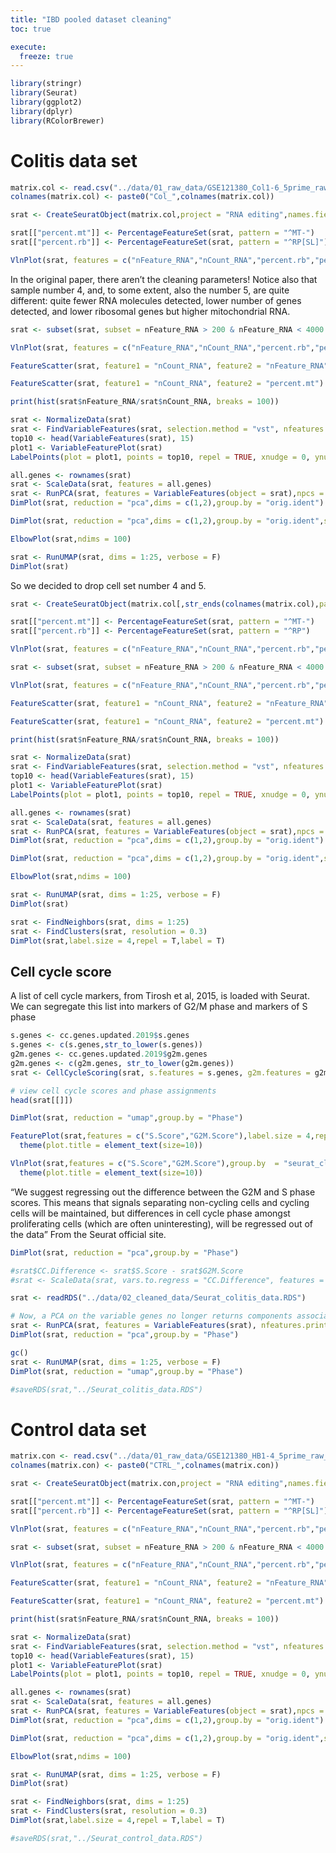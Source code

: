 ```yaml
---
title: "IBD pooled dataset cleaning"
toc: true

execute: 
  freeze: true
---
```


```r
library(stringr)
library(Seurat)
library(ggplot2)
library(dplyr)
library(RColorBrewer)

```

# Colitis data set

```r
matrix.col <- read.csv("../data/01_raw_data/GSE121380_Col1-6_5prime_raw_gene_expression.txt.gz",sep = "\t",row.names = 1)
colnames(matrix.col) <- paste0("Col_",colnames(matrix.col))

srat <- CreateSeuratObject(matrix.col,project = "RNA editing",names.field = 2,names.delim = "[.]",min.cells = 3, min.features = 200) 

srat[["percent.mt"]] <- PercentageFeatureSet(srat, pattern = "^MT-")
srat[["percent.rb"]] <- PercentageFeatureSet(srat, pattern = "^RP[SL]")

VlnPlot(srat, features = c("nFeature_RNA","nCount_RNA","percent.rb","percent.mt"),ncol = 2,pt.size = 0.1) 
```

In the original paper, there aren't the cleaning parameters! Notice also that sample number 4, and, to some extent, also the number 5, are quite different: quite fewer RNA molecules detected, lower number of genes detected, and lower ribosomal genes but higher mitochondrial RNA.

```r
srat <- subset(srat, subset = nFeature_RNA > 200 & nFeature_RNA < 4000 & percent.mt < 15 &  nCount_RNA < 20000)

VlnPlot(srat, features = c("nFeature_RNA","nCount_RNA","percent.rb","percent.mt"),ncol = 2,pt.size = 0.1) 
```

```r
FeatureScatter(srat, feature1 = "nCount_RNA", feature2 = "nFeature_RNA")
```

```r
FeatureScatter(srat, feature1 = "nCount_RNA", feature2 = "percent.mt")
```

```r
print(hist(srat$nFeature_RNA/srat$nCount_RNA, breaks = 100))
```

```r
srat <- NormalizeData(srat)
srat <- FindVariableFeatures(srat, selection.method = "vst", nfeatures = 2000)
top10 <- head(VariableFeatures(srat), 15)
plot1 <- VariableFeaturePlot(srat)
LabelPoints(plot = plot1, points = top10, repel = TRUE, xnudge = 0, ynudge = 0)
```

```r
all.genes <- rownames(srat)
srat <- ScaleData(srat, features = all.genes)
srat <- RunPCA(srat, features = VariableFeatures(object = srat),npcs = 75)
DimPlot(srat, reduction = "pca",dims = c(1,2),group.by = "orig.ident")
```

```r
DimPlot(srat, reduction = "pca",dims = c(1,2),group.by = "orig.ident",split.by = "orig.ident")
```

```r
ElbowPlot(srat,ndims = 100)
```

```r
srat <- RunUMAP(srat, dims = 1:25, verbose = F)
DimPlot(srat)
```

So we decided to drop cell set number 4 and 5.

```r
srat <- CreateSeuratObject(matrix.col[,str_ends(colnames(matrix.col),pattern = "[4-5]",negate = T)],project = "RNA editing",names.field = 2,names.delim = "[.]",min.cells = 3, min.features = 200) 

srat[["percent.mt"]] <- PercentageFeatureSet(srat, pattern = "^MT-")
srat[["percent.rb"]] <- PercentageFeatureSet(srat, pattern = "^RP")

VlnPlot(srat, features = c("nFeature_RNA","nCount_RNA","percent.rb","percent.mt"),ncol = 2,pt.size = 0.1) 
```

```r
srat <- subset(srat, subset = nFeature_RNA > 200 & nFeature_RNA < 4000 & percent.mt < 12 &  nCount_RNA < 15000)

VlnPlot(srat, features = c("nFeature_RNA","nCount_RNA","percent.rb","percent.mt"),ncol = 2,pt.size = 0.1) 
```

```r
FeatureScatter(srat, feature1 = "nCount_RNA", feature2 = "nFeature_RNA")
```

```r
FeatureScatter(srat, feature1 = "nCount_RNA", feature2 = "percent.mt")
```

```r
print(hist(srat$nFeature_RNA/srat$nCount_RNA, breaks = 100))
```

```r
srat <- NormalizeData(srat)
srat <- FindVariableFeatures(srat, selection.method = "vst", nfeatures = 2000)
top10 <- head(VariableFeatures(srat), 15)
plot1 <- VariableFeaturePlot(srat)
LabelPoints(plot = plot1, points = top10, repel = TRUE, xnudge = 0, ynudge = 0)
```

```r
all.genes <- rownames(srat)
srat <- ScaleData(srat, features = all.genes)
srat <- RunPCA(srat, features = VariableFeatures(object = srat),npcs = 75)
DimPlot(srat, reduction = "pca",dims = c(1,2),group.by = "orig.ident")
```

```r
DimPlot(srat, reduction = "pca",dims = c(1,2),group.by = "orig.ident",split.by = "orig.ident")
```

```r
ElbowPlot(srat,ndims = 100)
```

```r
srat <- RunUMAP(srat, dims = 1:25, verbose = F)
DimPlot(srat)
```

```r
srat <- FindNeighbors(srat, dims = 1:25)
srat <- FindClusters(srat, resolution = 0.3)
DimPlot(srat,label.size = 4,repel = T,label = T)
```

## Cell cycle score

A list of cell cycle markers, from Tirosh et al, 2015, is loaded with Seurat. We can segregate this list into markers of G2/M phase and markers of S phase

```r

s.genes <- cc.genes.updated.2019$s.genes
s.genes <- c(s.genes,str_to_lower(s.genes))
g2m.genes <- cc.genes.updated.2019$g2m.genes
g2m.genes <- c(g2m.genes, str_to_lower(g2m.genes))
srat <- CellCycleScoring(srat, s.features = s.genes, g2m.features = g2m.genes, set.ident = TRUE)

# view cell cycle scores and phase assignments
head(srat[[]])

```

```r
DimPlot(srat, reduction = "umap",group.by = "Phase")
```

```r
FeaturePlot(srat,features = c("S.Score","G2M.Score"),label.size = 4,repel = T,label = T) & 
  theme(plot.title = element_text(size=10))
```

```r
VlnPlot(srat,features = c("S.Score","G2M.Score"),group.by  = "seurat_clusters") & 
  theme(plot.title = element_text(size=10))
```

"We suggest regressing out the difference between the G2M and S phase scores. This means that signals separating non-cycling cells and cycling cells will be maintained, but differences in cell cycle phase amongst proliferating cells (which are often uninteresting), will be regressed out of the data" From the Seurat official site.

```r
DimPlot(srat, reduction = "pca",group.by = "Phase")
```

```r
#srat$CC.Difference <- srat$S.Score - srat$G2M.Score
#srat <- ScaleData(srat, vars.to.regress = "CC.Difference", features = rownames(srat))
```

```r
srat <- readRDS("../data/02_cleaned_data/Seurat_colitis_data.RDS")
```

```r
# Now, a PCA on the variable genes no longer returns components associated with cell cycle
srat <- RunPCA(srat, features = VariableFeatures(srat), nfeatures.print = 25)
DimPlot(srat, reduction = "pca",group.by = "Phase")
```

```r
gc()
srat <- RunUMAP(srat, dims = 1:25, verbose = F)
DimPlot(srat, reduction = "umap",group.by = "Phase")
```

```r
#saveRDS(srat,"../Seurat_colitis_data.RDS")
```

# Control data set

```r
matrix.con <- read.csv("../data/01_raw_data/GSE121380_HB1-4_5prime_raw_gene_expression.txt.gz",sep = "\t",row.names = 1)
colnames(matrix.con) <- paste0("CTRL_",colnames(matrix.con))

srat <- CreateSeuratObject(matrix.con,project = "RNA editing",names.field = 2,names.delim = "[.]",min.cells = 3, min.features = 200) 

srat[["percent.mt"]] <- PercentageFeatureSet(srat, pattern = "^MT-")
srat[["percent.rb"]] <- PercentageFeatureSet(srat, pattern = "^RP[SL]")

VlnPlot(srat, features = c("nFeature_RNA","nCount_RNA","percent.rb","percent.mt"),ncol = 2,pt.size = 0.1) 
```

```r
srat <- subset(srat, subset = nFeature_RNA > 200 & nFeature_RNA < 4000 & percent.mt < 15 &  nCount_RNA < 30000)

VlnPlot(srat, features = c("nFeature_RNA","nCount_RNA","percent.rb","percent.mt"),ncol = 2,pt.size = 0.1) 
```

```r
FeatureScatter(srat, feature1 = "nCount_RNA", feature2 = "nFeature_RNA")
```

```r
FeatureScatter(srat, feature1 = "nCount_RNA", feature2 = "percent.mt")
```

```r
print(hist(srat$nFeature_RNA/srat$nCount_RNA, breaks = 100))
```

```r
srat <- NormalizeData(srat)
srat <- FindVariableFeatures(srat, selection.method = "vst", nfeatures = 2000)
top10 <- head(VariableFeatures(srat), 15)
plot1 <- VariableFeaturePlot(srat)
LabelPoints(plot = plot1, points = top10, repel = TRUE, xnudge = 0, ynudge = 0)
```

```r
all.genes <- rownames(srat)
srat <- ScaleData(srat, features = all.genes)
srat <- RunPCA(srat, features = VariableFeatures(object = srat),npcs = 75)
DimPlot(srat, reduction = "pca",dims = c(1,2),group.by = "orig.ident")
```

```r
DimPlot(srat, reduction = "pca",dims = c(1,2),group.by = "orig.ident",split.by = "orig.ident")
```

```r
ElbowPlot(srat,ndims = 100)
```

```r
srat <- RunUMAP(srat, dims = 1:25, verbose = F)
DimPlot(srat)
```

```r
srat <- FindNeighbors(srat, dims = 1:25)
srat <- FindClusters(srat, resolution = 0.3)
DimPlot(srat,label.size = 4,repel = T,label = T)
```

```r
#saveRDS(srat,"../Seurat_control_data.RDS")
```
